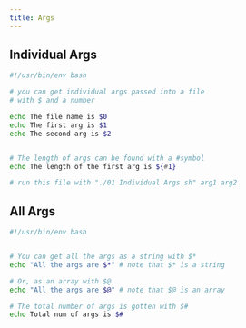 ```yaml
---
title: Args
---
```



## Individual Args

```bash
#!/usr/bin/env bash

# you can get individual args passed into a file 
# with $ and a number

echo The file name is $0 
echo The first arg is $1 
echo The second arg is $2


# The length of args can be found with a #symbol
echo The length of the first arg is ${#1}

# run this file with "./01 Individual Args.sh" arg1 arg2
```

## All Args

```bash
#!/usr/bin/env bash


# You can get all the args as a string with $*
echo "All the args are $*" # note that $* is a string

# Or, as an array with $@
echo "All the args are $@" # note that $@ is an array

# The total number of args is gotten with $#
echo Total num of args is $#
```